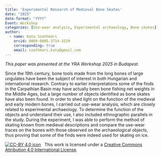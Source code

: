 ```yaml
---
title: 'Experimental Research of Medieval Bone Skates'
date: "2025"
date-format: "YYYY"
Event: Workshop
categories: [Use-wear analysis, Experimental archaeology, Bone skates]
author: 
  - name: Kata Szathmári
    orcid: 0009-0005-3714-3229
    corresponding: true
    email: szathmari.kata@gmail.com
---
```


*This paper was presented at the YRA Workshop 2025 in Budapest.*

Since the 19th century, bone tools made from the long bones of large ungulates have been the subject of interest in both Hungarian and international research. Contrary to earlier interpretations some of the finds in the Carpathian Basin may have actually been bone fishing net weights in the Middle Ages, but a large number of objects identified as bone skates have also been found. In order to shed light on the function of the medieval and early modern bones, I carried out use-wear analysis, which are closely related to experimental archaeology. To determine the function of the objects and understand their use, I also included ethnographic parallels in the study. During the experiment, I was able to perform the method of skating known from medieval descriptions and compare the use-wear traces on the bones with those observed on the archaeological objects, thus proving that some of the finds were indeed used for skating on ice.

[![CC-BY 4.0 icon](https://i.creativecommons.org/l/by/4.0/88x31.png)](http://creativecommons.org/licenses/by/4.0/)&nbsp;&nbsp; This work is licensed under a [Creative Commons Attribution 4.0 International License](https://creativecommons.org/licenses/by/4.0/). 
